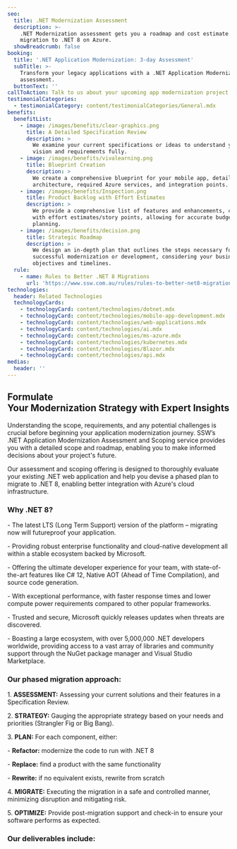 ```yaml
---
seo:
  title: .NET Modernization Assessment
  description: >-
    .NET Modernization assessment gets you a roadmap and cost estimate for your
    migration to .NET 8 on Azure.
  showBreadcrumb: false
booking:
  title: '.NET Application Modernization: 3-day Assessment'
  subTitle: >-
    Transform your legacy applications with a .NET Application Modernization
    assessment. 
  buttonText: ''
callToAction: Talk to us about your upcoming app modernization project.
testimonialCategories:
  - testimonialCategory: content/testimonialCategories/General.mdx
benefits:
  benefitList:
    - image: /images/benefits/clear-graphics.png
      title: A Detailed Specification Review
      description: >
        We examine your current specifications or ideas to understand your
        vision and requirements fully.
    - image: /images/benefits/vivalearning.png
      title: Blueprint Creation
      description: >
        We create a comprehensive blueprint for your mobile app, detailing the
        architecture, required Azure services, and integration points.
    - image: /images/benefits/Inspection.png
      title: Product Backlog with Effort Estimates
      description: >
        We provide a comprehensive list of features and enhancements, complete
        with effort estimates/story points, allowing for accurate budgeting and
        planning.
    - image: /images/benefits/decision.png
      title: Strategic Roadmap
      description: >
        We design an in-depth plan that outlines the steps necessary for
        successful modernization or development, considering your business
        objectives and timelines.
  rule:
    - name: Rules to Better .NET 8 Migrations
      url: 'https://www.ssw.com.au/rules/rules-to-better-net8-migrations/'
technologies:
  header: Related Technologies
  technologyCards:
    - technologyCard: content/technologies/dotnet.mdx
    - technologyCard: content/technologies/mobile-app-development.mdx
    - technologyCard: content/technologies/web-applications.mdx
    - technologyCard: content/technologies/ai.mdx
    - technologyCard: content/technologies/ms-azure.mdx
    - technologyCard: content/technologies/kubernetes.mdx
    - technologyCard: content/technologies/Blazor.mdx
    - technologyCard: content/technologies/api.mdx
medias:
  header: ''
---
```


## Formulate Your Modernization Strategy with Expert Insights

Understanding the scope, requirements, and any potential challenges is crucial before beginning your application modernization journey. SSW’s .NET Application Modernization Assessment and Scoping service provides you with a detailed scope and roadmap, enabling you to make informed decisions about your project's future.

Our assessment and scoping offering is designed to thoroughly evaluate your existing .NET web application and help you devise a phased plan to migrate to .NET 8, enabling better integration with Azure's cloud infrastructure.

### Why .NET 8?

\- The latest LTS (Long Term Support) version of the platform – migrating now will futureproof your application.

\- Providing robust enterprise functionality and cloud-native development all within a stable ecosystem backed by Microsoft.

\- Offering the ultimate developer experience for your team, with state-of-the-art features like C# 12, Native AOT (Ahead of Time Compilation), and source code generation.

\- With exceptional performance, with faster response times and lower compute power requirements compared to other popular frameworks.

\- Trusted and secure, Microsoft quickly releases updates when threats are discovered.

\- Boasting a large ecosystem, with over 5,000,000 .NET developers worldwide, providing access to a vast array of libraries and community support through the NuGet package manager and Visual Studio Marketplace.

### Our phased migration approach:

1\. **ASSESSMENT:** Assessing your current solutions and their features in a Specification Review.

2\. **STRATEGY:** Gauging the appropriate strategy based on your needs and priorities (Strangler Fig or Big Bang).

3\. **PLAN:** For each component, either:

\- **Refactor:** modernize the code to run with .NET 8

\- **Replace:** find a product with the same functionality

\- **Rewrite:** if no equivalent exists, rewrite from scratch

4\. **MIGRATE:** Executing the migration in a safe and controlled manner, minimizing disruption and mitigating risk.

5\. **OPTIMIZE:** Provide post-migration support and check-in to ensure your software performs as expected.

<VideoEmbed url="https://www.youtube.com/watch?v=N9QOoTwOo_U" caption=".NET Migration Services | William Liebenberg | SSW Consulting (3 mins)" duration="" removeMargin={false} />

### Our deliverables include:
